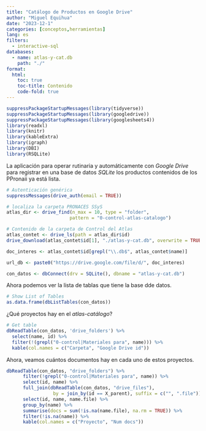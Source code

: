 ```yaml
---
title: "Catálogo de Productos en Google Drive"
author: "Miguel Equihua"
date: "2023-12-1"
categories: [conceptos,herramientas]
lang: es
filters:
  - interactive-sql
databases:
  - name: atlas-y-cat.db
    path: "./"
format:
  html:
    toc: true
    toc-title: Contenido
    code-fold: true
---
```


```r
suppressPackageStartupMessages(library(tidyverse))
suppressPackageStartupMessages(library(googledrive))
suppressPackageStartupMessages(library(googlesheets4))
library(readxl)
library(knitr)
library(kableExtra)
library(igraph)
library(DBI)
library(RSQLite)
```

La aplicación para operar rutinaria y automáticamente con *Google Drive* para registrar en una base de datos *SQLite* los productos contenidos de los PPronaii ya está lista.

```r
# Autenticación genérica
suppressMessages(drive_auth(email = TRUE))

# localiza la carpeta PRONACES SSyS
atlas_dir <- drive_find(n_max = 10, type = "folder", 
                       pattern = "0-control-atlas-catalogo")

# Contenido de la carpeta de Control del Atlas
atlas_contet <- drive_ls(path = atlas_dir$id)
drive_download(atlas_contet$id[1], "./atlas-y-cat.db", overwrite = TRUE)

doc_interes <- atlas_contet$id[grepl("\\.db$", atlas_contet$name)]

url_db <- paste0("https://drive.google.com/file/d/", doc_interes)

con_datos <- dbConnect(drv = SQLite(), dbname = "atlas-y-cat.db")

```

Ahora podemos ver la lista de tablas que tiene la base dde datos.

```r

# Show List of Tables
as.data.frame(dbListTables(con_datos))

```

¿Qué proyectos hay en el *atlas-catálogo*?

```r
# Get table
dbReadTable(con_datos, 'drive_folders') %>% 
  select(name, id) %>% 
  filter(!(grepl("0-control|Materiales para", name))) %>% 
  kable(col.names = c("Carpeta", "Google Drive id"))

```

Ahora, veamos cuántos documentos hay en cada uno de estos proyectos.

```r
dbReadTable(con_datos, "drive_folders") %>%
      filter(!grepl("0-control|Materiales para", name)) %>%
      select(id, name) %>% 
      full_join(dbReadTable(con_datos, "drive_files"), 
                 by = join_by(id == X_parent), suffix = c("", ".file")) %>% 
      select(id, name, name.file) %>% 
      group_by(name) %>% 
      summarise(docs = sum(!is.na(name.file), na.rm = TRUE)) %>% 
      filter(!is.na(name)) %>%
      kable(col.names = c("Proyecto", "Num docs"))
```
